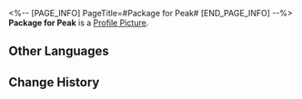 <%-- [PAGE_INFO]
PageTitle=#Package for Peak#
[END_PAGE_INFO] --%>
{{Item Infobox
|id          = 140146
|image       = Item Package for Peak.png
|type        = Mission Item
|invCategory = Missions
|rarity      = 3
|effect      = 
|description = A package not delivered by Wildfire in time. Peak is its intended recipient.
}}
'''Package for Peak''' is a [[Profile Picture]].

==Other Languages==
{{Other Languages
|en   = Package for Peak
|zhs  = 署名匹克的包裹
|zht  = 給匹克的包裹
|ja   = ピークの荷物
|ko   = 피크의 이름이 적힌 택배
|es   = Paquete para Peak
|fr   = Colis pour Peak
|ru   = Посылка для Пика
|th   = พัสดุที่จ่าหน้าถึง Peak
|vi   = Túi Đồ Ký Tên Peak
|de   = Paket für Peak
|id   = Paket untuk Peak
|pt   = Pacote para Peak
}}

==Change History==
{{Change History|1.0}}